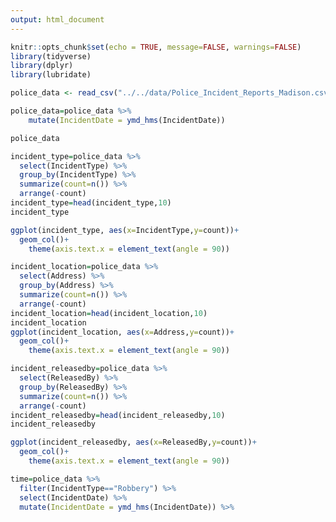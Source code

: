 ---
output: html_document
---

```{r setup, include=FALSE}
knitr::opts_chunk$set(echo = TRUE, message=FALSE, warnings=FALSE)
library(tidyverse)
library(dplyr)
library(lubridate)
```


```{r}
police_data <- read_csv("../../data/Police_Incident_Reports_Madison.csv")

police_data=police_data %>% 
    mutate(IncidentDate = ymd_hms(IncidentDate))

police_data
```

```{r}
incident_type=police_data %>% 
  select(IncidentType) %>% 
  group_by(IncidentType) %>% 
  summarize(count=n()) %>% 
  arrange(-count)
incident_type=head(incident_type,10)
incident_type

ggplot(incident_type, aes(x=IncidentType,y=count))+
  geom_col()+
    theme(axis.text.x = element_text(angle = 90))
```



```{r}
incident_location=police_data %>% 
  select(Address) %>% 
  group_by(Address) %>% 
  summarize(count=n()) %>% 
  arrange(-count)
incident_location=head(incident_location,10)
incident_location
ggplot(incident_location, aes(x=Address,y=count))+
  geom_col()+
    theme(axis.text.x = element_text(angle = 90))
```


```{r}
incident_releasedby=police_data %>% 
  select(ReleasedBy) %>% 
  group_by(ReleasedBy) %>% 
  summarize(count=n()) %>% 
  arrange(-count)
incident_releasedby=head(incident_releasedby,10)
incident_releasedby

ggplot(incident_releasedby, aes(x=ReleasedBy,y=count))+
  geom_col()+
    theme(axis.text.x = element_text(angle = 90))
```
```{r}
time=police_data %>% 
  filter(IncidentType=="Robbery") %>% 
  select(IncidentDate) %>% 
  mutate(IncidentDate = ymd_hms(IncidentDate)) %>% 
  
```

